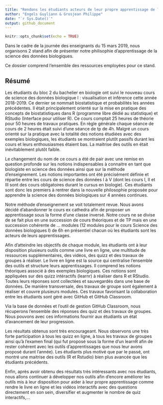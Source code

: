 ```yaml
---
title: "Rendons les étudiants acteurs de leur propre apprentissage de la science des données biologiques."
author: "Engels Guyliann & Grosjean Philippe"
date: "`r Sys.Date()`"
output: github_document
---
```


```r
knitr::opts_chunk$set(echo = TRUE)
```

Dans le cadre de la journée des enseignants du 15 mars 2019, nous organisons 2 stand afin de présenter notre philisophie d'apprentissage de la science des données biologiques.

Ce dossier comprend l'ensemble des ressources employées pour ce stand.

## Résumé

Les étudiants du bloc 2 du bachelier en biologie  ont suivi le nouveau cours de science des données biologique I : visualisation et inférence cette année 2018-2019. Ce dernier se nommait biostatistique et probabilités les années précédentes. Il était principalement orienté sur la mise en pratique des concepts de biostatistiques dans R (programme libre dédié au statistique) et RStudio (Interface pour utiliser R). Ce cours comptait 25 heures de théorie pour 50 heures de travaux pratiques. En règle générale chaque séance de cours de 2 heures était suivi d’une séance de tp de 4h. Malgré un cours orienté sur la pratique avec la totalité des notions étudiées avec des exemples biologiques, les étudiants se montraient plutôt passifs durant les cours et leurs enthousiasmes étaient bas. La maitrise des outils en était inévitablement plutôt faible.

Le changement du nom de ce cours a été de pair avec une remise en question profonde sur les notions indispensables à connaitre en tant que biologiste en science des données ainsi que sur la méthode d’enseignement. Les notions importantes ont été précisément définie et répartie entre les cours de science des données I à V (dont les cours I, II et III sont des cours obligatoires durant le cursus en biologie). Ces étudiants sont donc les premiers à rentrer dans la nouvelle philosophie proposée pour apprendre la science des données biologiques sur 4 années continues. 

Notre méthode d’enseignement se voit totalement revue. Nous avons décidé d’abandonner le cours ex cathedra afin de proposer un apprentissage sous la forme d’une classe inversé. Notre cours ne se divise de se fait plus en une succession de cours théoriques et de TP mais en une succession cohérente de … modules (12 modules pour le cours Science des données biologiques I) de 6h en présentiel chacun où les étudiants sont les acteurs de leurs apprentissages. 

Afin d’atteindre les objectifs de chaque module, les étudiants ont à leur disposition plusieurs outils comme une livre en ligne, une multitude de ressources supplémentaires, des vidéos, des quizz et des travaux de groupes à réaliser. Le livre en ligne est la source qui centralise l’ensemble des outils et structure leurs apprentissages. Il comprend les notions théoriques associé à des exemples biologiques. Ces notions sont appliquées sur des quizz intéractifs (learnr) à réaliser dans R et RStudio. Toutes leurs réponses sont collectées et sauvegardés dans une base de données. De manière transversale, des travaux de groupe sont également à réaliser et couvre plusieurs modules. Ces travaux favorisant la collaboration entre les étudiants sont géré avec GitHub et GitHub Classroom. 

Via la base de données et l’outil de gestion GitHub Classroom, nous récuperons l’ensemble des réponses des quiz et des travaux de groupes. Nous pouvons avec ces informations fournir aux étudiants un état d’avancement de leur progression.

Les résultats obtenus sont très encourageant. Nous observons une très forte participation à tous les quizz en ligne, à tous les travaux de groupes ainsi qu’à l’examen final (qui fut proposé sous la forme d’un learnR afin de rester cohérent avec les outils d’apprentissages que nous leur avons proposé durant l’année).  Les étudiants plus motivé que par le passé, ont montré une maitrise des outils (R et Rstudio) bien plus avancée que les étudiants précédents. 

Enfin, après avoir obtenu des résultats très intéressants avec nos étudiants, nous allons continuer à développer nos outils afin d’encore améliorer les outils mis à leur disposition pour aider à leur propre apprentissage comme rendre le livre en ligne et les vidéos interactifs avec des questions directement en son sein, diversifier et augmenter le nombre de quiz interactifs,…
